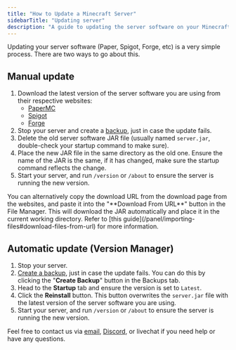 ```yaml
---
title: "How to Update a Minecraft Server"
sidebarTitle: "Updating server"
description: "A guide to updating the server software on your Minecraft server (Paper, Spigot, Forge, etc)"
---
```


Updating your server software (Paper, Spigot, Forge, etc) is a very simple process. There are two ways to go about this.

## Manual update

1. Download the latest version of the server software you are using from their
   respective websites:
   - [PaperMC](https://papermc.io/downloads)
   - [Spigot](https://spigotmc.org/wiki/buildtools)
   - [Forge](https://files.minecraftforge.net/)
2. Stop your server and create a [backup](../../panel/backups), just in case the update fails.
3. Delete the old server software JAR file (usually named `server.jar`,
   double-check your startup command to make sure).
4. Place the new JAR file in the same directory as the old one. Ensure the name
   of the JAR is the same, if it has changed, make sure the startup command
   reflects the change.
5. Start your server, and run `/version` or `/about` to ensure the server is
   running the new version.

<Warning>
  You can alternatively copy the download URL from the download page
  from the websites, and paste it into the "**Download From URL**" button
  in the File Manager. This will download the JAR automatically and place
  it in the current working directory. Refer to [this guide](/panel/importing-files#download-files-from-url) for more information.
</Warning>

## Automatic update (Version Manager)

1. Stop your server.
2. [Create a backup](../../panel/backups), just in case the update fails. You can do this by clicking
   the "**Create Backup**" button in the Backups tab.
3. Head to the **Startup** tab and ensure the version is set to `Latest`.
4. Click the **Reinstall** button. This button overwrites the `server.jar` file
   with the latest version of the server software you are using.
5. Start your server, and run `/version` or `/about` to ensure the server is
   running the new version.

Feel free to contact us via [email](mailto:support@octant.sh), [Discord](https://discord.gg/compute),
or livechat if you need help or have any questions.